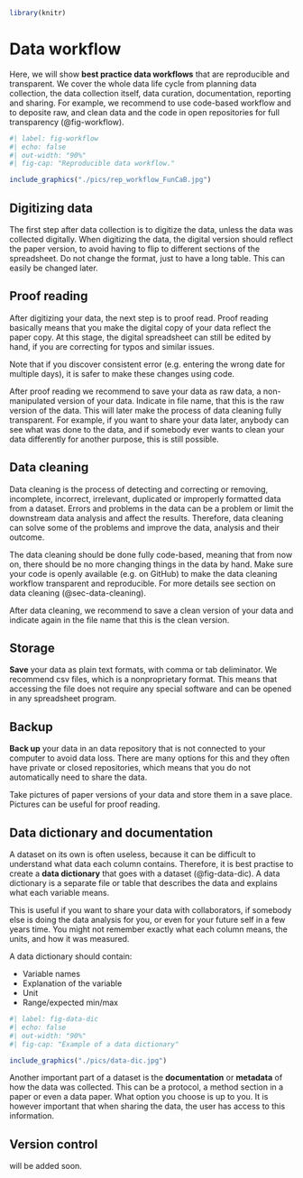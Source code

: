 
``` r
library(knitr)
```

# Data workflow

Here, we will show **best practice data workflows** that are reproducible and transparent.
We cover the whole data life cycle from planning data collection, the data collection itself, data curation, documentation, reporting and sharing.
For example, we recommend to use code-based workflow and to deposite raw, and clean data and the code in open repositories for full transparency (@fig-workflow).


```r
#| label: fig-workflow
#| echo: false
#| out-width: "90%"
#| fig-cap: "Reproducible data workflow."

include_graphics("./pics/rep_workflow_FunCaB.jpg")
```


## Digitizing data

The first step after data collection is to digitize the data, unless the data was collected digitally.
When digitizing the data, the digital version should reflect the paper version, to avoid having to flip to different sections of the spreadsheet.
Do not change the format, just to have a long table.
This can easily be changed later.


## Proof reading

After digitizing your data, the next step is to proof read.
Proof reading basically means that you make the digital copy of your data reflect the paper copy.
At this stage, the digital spreadsheet can still be edited by hand, if you are correcting for typos and similar issues.

Note that if you discover consistent error (e.g. entering the wrong date for multiple days), it is safer to make these changes using code.

After proof reading we recommend to save your data as raw data, a non-manipulated version of your data.
Indicate in file name, that this is the raw version of the data.
This will later make the process of data cleaning fully transparent.
For example, if you want to share your data later, anybody can see what was done to the data, and if somebody ever wants to clean your data differently for another purpose, this is still possible.


## Data cleaning

Data cleaning is the process of detecting and correcting or removing, incomplete, incorrect, irrelevant, duplicated or improperly formatted data from a dataset.
Errors and problems in the data can be a problem or limit the downstream data analysis and affect the results.
Therefore, data cleaning can solve some of the problems and improve the data, analysis and their outcome.

The data cleaning should be done fully code-based, meaning that from now on, there should be no more changing things in the data by hand.
Make sure your code is openly available (e.g. on GitHub) to make the data cleaning workflow transparent and reproducible.
For more details see section on data cleaning (@sec-data-cleaning).

After data cleaning, we recommend to save a clean version of your data and indicate again in the file name that this is the clean version.


## Storage

**Save** your data as plain text formats, with comma or tab deliminator.
We recommend csv files, which is a nonproprietary format.
This means that accessing the file does not require any special software and can be opened in any spreadsheet program.


## Backup

**Back up** your data in an data repository that is not connected to your computer to avoid data loss.
There are many options for this and they often have private or closed repositories, which means that you do not automatically need to share the data.

Take pictures of paper versions of your data and store them in a save place.
Pictures can be useful for proof reading.


## Data dictionary and documentation

A dataset on its own is often useless, because it can be difficult to understand what data each column contains.
Therefore, it is best practise to create a **data dictionary** that goes with a dataset (@fig-data-dic).
A data dictionary is a separate file or table that describes the data and explains what each variable means.

This is useful if you want to share your data with collaborators, if somebody else is doing the data analysis for you, or even for your future self in a few years time.
You might not remember exactly what each column means, the units, and how it was measured.

A data dictionary should contain:

- Variable names
- Explanation of the variable
- Unit
- Range/expected min/max

```r
#| label: fig-data-dic
#| echo: false
#| out-width: "90%"
#| fig-cap: "Example of a data dictionary"

include_graphics("./pics/data-dic.jpg")
```


Another important part of a dataset is the **documentation** or **metadata** of how the data was collected.
This can be a protocol, a method section in a paper or even a data paper.
What option you choose is up to you.
It is however important that when sharing the data, the user has access to this information.


## Version control

will be added soon.

